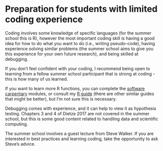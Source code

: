 # Preparation for students with limited coding experience {.unlisted .unnumbered #prepcoding}

Coding involves some knowledge of specific languages (for the summer school this is R), however the most important coding skill is having a good idea for how to do what you want to do (i.e., writing pseudo-code), having experience solving similar problems (the summer school aims to give you this experience for your own future research), and being skilled at debugging.

If you don't feel confident with your coding, I recommend being open to learning from a fellow summer school participant that is strong at coding - this is how many of us learned.

If you want to learn more R functions, you can complete the [software carpentary](http://swcarpentry.github.io/r-novice-inflammation/aio.html) modules, or consult my [R guide](https://ahurford.github.io/quant-guide-all-courses/) (there are other similar guides that might be better), but I'm not sure this is necessary.

Debugging comes with experience, and it can help to view it as hypothesis testing. Chapters 3 and 4 of Dietze 2017 are not covered in the summer school, but this is some good content related to handling data and scientific computing.

The summer school involves a guest lecture from Steve Walker. If you are interested in best practices and learning coding, take the opportunity to ask Steve's advice.
